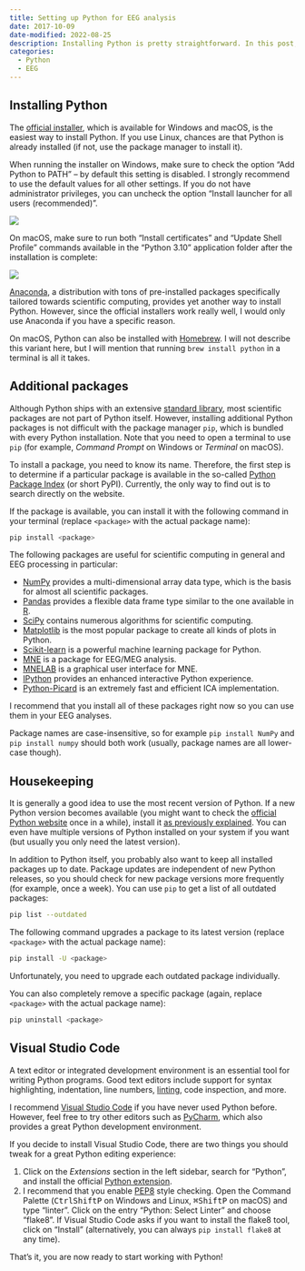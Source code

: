 ---
title: Setting up Python for EEG analysis
date: 2017-10-09
date-modified: 2022-08-25
description: Installing Python is pretty straightforward. In this post, I describe how to set up Python for EEG analysis on Windows, macOS, and Linux.
categories:
  - Python
  - EEG
---

## Installing Python
The [official installer](https://www.python.org/downloads/), which is available for Windows and macOS, is the easiest way to install Python. If you use Linux, chances are that Python is already installed (if not, use the package manager to install it).

When running the installer on Windows, make sure to check the option "Add Python to PATH" – by default this setting is disabled. I strongly recommend to use the default values for all other settings. If you do not have administrator privileges, you can uncheck the option "Install launcher for all users (recommended)".

![](install_python_windows.png)

On macOS, make sure to run both "Install certificates" and "Update Shell Profile" commands available in the "Python 3.10" application folder after the installation is complete:

![](install_python_mac.png)

:::{.callout-tip}
[Anaconda](https://www.anaconda.com/distribution/), a distribution with tons of pre-installed packages specifically tailored towards scientific computing, provides yet another way to install Python. However, since the official installers work really well, I would only use Anaconda if you have a specific reason.

On macOS, Python can also be installed with [Homebrew](https://brew.sh/). I will not describe this variant here, but I will mention that running `brew install python` in a terminal is all it takes.
:::

## Additional packages
Although Python ships with an extensive [standard library](https://docs.python.org/3/library/index.html), most scientific packages are not part of Python itself. However, installing additional Python packages is not difficult with the package manager `pip`, which is bundled with every Python installation. Note that you need to open a terminal to use `pip` (for example, *Command Prompt* on Windows or *Terminal* on macOS).

To install a package, you need to know its name. Therefore, the first step is to determine if a particular package is available in the so-called [Python Package Index](https://pypi.org/) (or short PyPI). Currently, the only way to find out is to search directly on the website.

If the package is available, you can install it with the following command in your terminal (replace `<package>` with the actual package name):

```bash
pip install <package>
```

The following packages are useful for scientific computing in general and EEG processing in particular:

- [NumPy](http://www.numpy.org/) provides a multi-dimensional array data type, which is the basis for almost all scientific packages.
- [Pandas](http://pandas.pydata.org/) provides a flexible data frame type similar to the one available in [R](https://www.r-project.org/).
- [SciPy](https://scipy.org/) contains numerous algorithms for scientific computing.
- [Matplotlib](https://matplotlib.org/) is the most popular package to create all kinds of plots in Python.
- [Scikit-learn](http://scikit-learn.org/stable/) is a powerful machine learning package for Python.
- [MNE](https://mne.tools/) is a package for EEG/MEG analysis.
- [MNELAB](https://github.com/cbrnr/mnelab) is a graphical user interface for MNE.
- [IPython](https://ipython.org/) provides an enhanced interactive Python experience.
- [Python-Picard](https://pierreablin.github.io/picard/index.html) is an extremely fast and efficient ICA implementation.

I recommend that you install all of these packages right now so you can use them in your EEG analyses.

:::{.callout-note}
Package names are case-insensitive, so for example `pip install NumPy` and `pip install numpy` should both work (usually, package names are all lower-case though).
:::

## Housekeeping
It is generally a good idea to use the most recent version of Python. If a new Python version becomes available (you might want to check the [official Python website](https://www.python.org/) once in a while), install it [as previously explained](index.qmd#installing-python). You can even have multiple versions of Python installed on your system if you want (but usually you only need the latest version).

In addition to Python itself, you probably also want to keep all installed packages up to date. Package updates are independent of new Python releases, so you should check for new package versions more frequently (for example, once a week). You can use `pip` to get a list of all outdated packages:

```bash
pip list --outdated
```

The following command upgrades a package to its latest version (replace `<package>` with the actual package name):

```bash
pip install -U <package>
```

Unfortunately, you need to upgrade each outdated package individually.

You can also completely remove a specific package (again, replace `<package>` with the actual package name):

```bash
pip uninstall <package>
```

## Visual Studio Code
A text editor or integrated development environment is an essential tool for writing Python programs. Good text editors include support for syntax highlighting, indentation, line numbers, [linting](https://en.wikipedia.org/wiki/Lint_(software)), code inspection, and more.

I recommend [Visual Studio Code](https://code.visualstudio.com) if you have never used Python before. However, feel free to try other editors such as [PyCharm](https://www.jetbrains.com/pycharm/), which also provides a great Python development environment.

If you decide to install Visual Studio Code, there are two things you should tweak for a great Python editing experience:

1. Click on the *Extensions* section in the left sidebar, search for "Python", and install the official [Python extension](https://marketplace.visualstudio.com/items?itemName=ms-python.python).
2. I recommend that you enable [PEP8](https://www.python.org/dev/peps/pep-0008/) style checking. Open the Command Palette (<kbd>Ctrl</kbd><kbd>Shift</kbd><kbd>P</kbd> on Windows and Linux, <kbd>⌘</kbd><kbd>Shift</kbd><kbd>P</kbd> on macOS) and type "linter". Click on the entry "Python: Select Linter" and choose "flake8". If Visual Studio Code asks if you want to install the flake8 tool, click on "Install" (alternatively, you can always `pip install flake8` at any time).

That's it, you are now ready to start working with Python!
